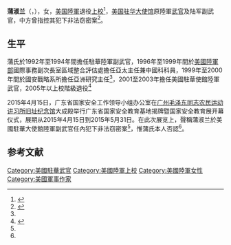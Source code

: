 '''蒲淑兰'''（{{lang-en|Susan M. Puska}}，{{bd|？|||}}），女，[[美国陸軍|美国陸軍]]退役[[上校|上校]]<ref name="SSI">{{Cite web |title=Colonel Susan M. Puska |publisher={{Link-en|美國陸軍戰爭學院戰略研究所|Strategic Studies Institute|Strategic Studies Institute}} |url=http://www.guancha.cn/local/2015_04_15_316046.shtml |archiveurl=https://archive.is/20171118113339/https://ssi.armywarcollege.edu/pubs/people.cfm?authorID=111 |archivedate=2017-11-18 |deadurl=yes }}</ref>，[[美国驻华大使馆|美国驻华大使馆]]原陸軍[[駐外武官|武官]]及陆军副武官，中方曾指控其犯下非法窃密案<ref name=fanjiandie>{{Cite web |url=http://www.guancha.cn/local/2015_04_15_316046.shtml |title=中国展出反间谍成果 美驻华女武官窃密案曝光 |publisher=[[观察者网|观察者网]] |date=2015-04-15 |archiveurl=https://archive.is/20150415111429/http://www.guancha.cn/local/2015_04_15_316046.shtml |archivedate=2015-04-15 |deadurl=yes }}</ref>。

==生平==
蒲氏於1992年至1994年間擔任駐華陸軍副武官，1996年至1999年間於[[美國陸軍部|美國陸軍部]]國際事務副次長室區域整合評估處擔任亞太主任兼中國科科員，1999年至2000年間於{{Link-en|美國陸軍戰爭學院|U.S. Army War College}}國安戰略系所擔任亞洲研究主任<ref name="SSI"/>，2001至2003年擔任美國駐華使館陸軍武官，2005年以上校階級退役<ref name="BBC">{{Cite web |title=前美國駐華武官蒲淑蘭否認非法洩密指控 |publisher=[[BBC中文網|BBC中文網]] |url=http://www.bbc.com/zhongwen/trad/world/2015/04/150417_china_us_spy_case |date=2015-04-17 |archiveurl=https://archive.is/20171118113254/http://www.bbc.com/zhongwen/trad/world/2015/04/150417_china_us_spy_case |archivedate=2017-11-18 |deadurl=yes }}</ref>

2015年4月15日，广东省国家安全工作领导小组办公室在[[广州农民运动讲习所|广州毛泽东同志农民运动讲习所旧址纪念馆]]大成殿举行广东省国家安全教育基地揭牌暨国家安全教育展开幕仪式，展期从2015年4月15日到2015年5月31日。在此次展览上，聲稱蒲淑兰於美國駐華大使館陸軍副武官任內犯下非法窃密案<ref name=fanjiandie/>，惟蒲氏本人否認<ref name="BBC"/>。

==参考文献==
{{reflist}}
{{DEFAULTSORT:Puska, Susan M.}}
[[Category:美國駐華武官|Category:美國駐華武官]]
[[Category:美國陸軍上校|Category:美國陸軍上校]]
[[Category:美國陸軍女性|Category:美國陸軍女性]]
[[Category:美國軍事作家|Category:美國軍事作家]]